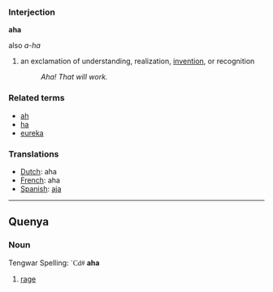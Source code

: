 ===Interjection===

'''aha'''
;also ''a-ha''

# an exclamation of understanding, realization, [[invent]]ion, or recognition
#: ''Aha! That will work.''

===Related terms===
*[[ah]]
*[[ha]]
*[[eureka]]

===Translations===
*[[Dutch]]: aha
*[[French]]: aha
*[[Spanish]]: [[aja]]
----
==Quenya==
===Noun===
Tengwar Spelling: <font face="Tengwar Quenya">`Cd#</font>
'''aha'''

#[[rage]]